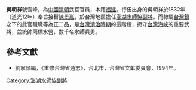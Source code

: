 '''吳朝祥'''號雪峰，為[[中國|中國]][[清朝|清朝]]武官官員，本籍[[福建|福建]]。行伍出身的吳朝祥於1832年（道光12年）奉旨接替[[陳景嵐|陳景嵐]]，於台灣地區擔任[[澎湖水師協|澎湖水師協]][[副將|副將]]。而隸屬[[台灣鎮|台灣鎮]]之下的此官職職等為正二品，是[[台灣清治時期|台灣清治時期]]的這階段，扼守[[台灣海峽|台灣海峽]]的重要武將，並統帥兩標水營，數千名水師兵勇。
{{start box}}
{{s-before|[[陳景嵐|陳景嵐]]}}
{{s-title|[[澎湖水師協|澎湖水師協]][[副將|副將]]|1832年上任}}
{{s-after|[[詹功顯|詹功顯]]}}
{{end box}}

==參考文獻==
*劉寧顏編，《重修台灣省通志》，台北市，台灣省文獻委員會，1994年。

[[Category:澎湖水師協副將|Category:澎湖水師協副將]]